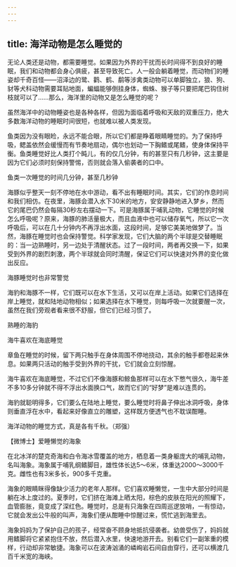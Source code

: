 ```yaml
---
---
---
```

title: 海洋动物是怎么睡觉的
---




无论人类还是动物，都需要睡觉。如果因为外界的干扰而长时间得不到良好的睡眠，我们和动物都会身心俱疲，甚至导致死亡。人一般会躺着睡觉，而动物们的睡姿却千奇百怪——沼泽边的鹭、鹳、鹤、鹬等涉禽类动物可以单脚独立，狼、狗、豺等犬科动物需要耳贴地面，蝙蝠能够倒挂身体，蜘蛛、猴子等只要把尾巴钩住树枝就可以了……那么，海洋里的动物又是怎么睡觉的呢？

虽然海洋中的动物睡姿也是各种各样，但因为面临着呼吸和天敌的双重压力，绝大多数海洋动物的睡眠时间很短，也就难以被人类发现。

鱼类因为没有眼睑，永远不能合眼，所以它们都是睁着眼睛睡觉的。为了保持呼吸，鳃盖依然会缓慢而有节奏地扇动，偶尔也划动一下胸鳍或尾鳍，使身体保持平衡。鱼类睡觉好比人类打个盹儿，有的仅几分钟，有的甚至只有几秒钟，这主要是因为它们必须时刻保持警惕，否则就会落入偷袭者的口中。

鱼类一次睡觉的时间几分钟，甚至几秒钟



海豚似乎整天一刻不停地在水中游动，看不出有睡眠时间。其实，它们的作息时间和我们相仿。在夜里，海豚会潜入水下30米的地方，安安静静地进入梦乡，然而它的尾巴仍然会每隔30秒左右摆动一下。可是海豚属于哺乳动物，它睡觉的时候怎么呼吸呢？原来，海豚的肺活量极大，而且血液中也可以储存氧气，所以它一次呼吸后，可以在几十分钟内不再浮出水面，这段时间，足够它美美地做梦了。当然，海豚在睡觉时也会保持警觉。科学家发现，它们大脑的两个半球是交替睡眠的：当一边熟睡时，另一边处于清醒状态。过了一段时间，两者再交换一下，如果受到外界的剧烈刺激，两个半球就会同时清醒，保证它们可以快速对外界的变化做出反应。

海豚睡觉时也非常警觉



海豹和海豚不一样，它们既可以在水下生活，又可以在岸上活动。如果它们选择在岸上睡觉，就和陆地动物相似；如果选择在水下睡觉，则每呼吸一次就要醒一次，虽然在我们旁观者看来很不舒服，但它们已经习惯了。

熟睡的海豹



海牛喜欢在海底睡觉



章鱼在睡觉的时候，留下两只触手在身体周围不停地挠动，其余的触手都卷起来休息。如果两只活动的触手受到外界的干扰，它们就会立刻惊醒。

海牛喜欢在海底睡觉，不过它们不像海豚和鲸鱼那样可以在水下憋气很久，海牛差不多10多分钟就不得不浮出水面换口气，故而它们的“好梦”是难以连贯的。

海豹就聪明得多，它们要么在陆地上睡觉，要么睡觉时将鼻子伸出冰洞呼吸，身体则垂直浮在水中，看起来好像直立的雕塑，这样既方便透气也不耽误酣睡。

海洋动物的睡觉方式，真是各有千秋。（郑强）





【微博士】爱睡懒觉的海象

在北冰洋的楚克奇海和白令海冰雪覆盖的地方，栖息着一类身躯庞大的哺乳动物，名叫海象。海象属于哺乳纲鳍脚目，雄性体长达5～6米，体重达2000～3000千克。雌性也有3米多长，900多千克重。

海象的眼睛眯得像缺少活力的老年人那样。它们喜欢睡懒觉，一生中大部分时间是躺在冰上度过的。夏季时，它们挤在海滩上晒太阳，棕色的皮肤在阳光的照耀下，血管膨胀，竟变成了深红色。睡觉时，总是有只海象在四周巡逻放哨，一有惊动，它就会发出公牛般的叫声，海象们便从酣睡中惊醒过来，慌忙逃到海里去。

海象妈妈为了保护自己的孩子，经常奋不顾身地抵抗侵袭者。幼兽受伤了，妈妈就用鳍脚将它紧紧抱住不放，然后潜入水里，快速地游开去。别看它们一副笨重的模样，行动却非常敏捷。海象可以在波涛汹涌的嶙峋岩石间自由穿行，还可以横渡几百千米宽的海峡。